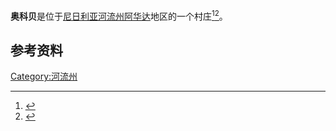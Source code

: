 {{Infobox settlement
<!-- See Template:Infobox settlement for additional fields and descriptions -->
| name                    = Okobie
| native_name             =
| native_name_lang        = <!-- ISO 639-2 code e.g. "fr" for French. If more than one, use {{lang}} instead -->
| settlement_type         = Village
| image_skyline           =
| image_alt               =
| image_caption           =
| image_flag              =
| flag_alt                =
| image_seal              =
| seal_alt                =
| image_shield            =
| shield_alt              =
| nickname                =
| motto                   =
| image_map               =
| map_alt                 =
| map_caption             =
| pushpin_map             =
| pushpin_label_position  =
| pushpin_map_alt         =
| pushpin_map_caption     =
| latd  =  |latm  =  |lats  =  |latNS  =
| longd =  |longm =  |longs =  |longEW =
| coor_pinpoint           =
| coordinates_type        =
| coordinates_display     = inline,title
| coordinates_footnotes   =
| subdivision_type        = 国家
| subdivision_name        = [[尼日利亚|尼日利亚]]
| subdivision_type1       = 州
| subdivision_name1       = [[河流州|河流州]]
| subdivision_type2       = 地方政府
| subdivision_name2       = [[阿华达|阿华达]]
| subdivision_type3       =
| subdivision_name3       =
| established_title       =
| established_date        =
| founder                 =
| seat_type               =
| seat                    =
| government_footnotes    =
| leader_party            =
| leader_title            =
| leader_name             =
| unit_pref               = Metric<!-- or US or UK -->
<!-- ALL fields with measurements have automatic unit conversion -->
<!-- for references: use <ref> tags -->
| area_footnotes          = 
| area_urban_footnotes    = <!-- <ref> </re> -->
| area_rural_footnotes    = <!-- <ref> </re> -->
| area_metro_footnotes    = <!-- <ref> </re> -->
| area_magnitude          = <!-- <ref> </re> -->
| area_note               =
| area_water_percent      =
| area_rank               =
| area_blank1_title       =
| area_blank2_title       =
<!-- square kilometers -->
| area_total_km2          = 
| area_land_km2           =
| area_water_km2          =
| area_urban_km2          =
| area_rural_km2          =
| area_metro_km2          =
| area_blank1_km2         =
| area_blank2_km2         =
<!-- hectares -->
| area_total_ha           = 
| area_land_ha            =
| area_water_ha           =
| area_urban_ha           =
| area_rural_ha           =
| area_metro_ha           =
| area_blank1_ha          =
| area_blank2_ha          =
<!-- dunams used in Middle East articles only -->
| dunam_link              = <!-- which dunam to link -->
| area_total_dunam        = 
| area_land_dunam         =
| area_water_dunam        =
| area_urban_dunam        =
| area_rural_dunam        =
| area_metro_dunam        =
| area_blank1_dunam       =
| area_blank2_dunam       =
| length_km               =
| width_km                =
| dimensions_footnotes    =
| elevation_footnotes     =
| elevation_m             =
| population_footnotes    =
| population_total        =
| population_as_of        =
| population_density_km2  = auto
| population_demonym      =
| population_note         =
| timezone1               =
| utc_offset1             =
| timezone1_DST           =
| utc_offset1_DST         =
| postal_code_type        =
| postal_code             =
| area_code_type          =
| area_code               =
| iso_code                =
| website                 = <!-- {{URL|example.com}} -->
| footnotes               =
}}
'''奥科贝'''是位于[[尼日利亚|尼日利亚]][[河流州|河流州]][[阿华达|阿华达]]地区的一个村庄<ref>{{cite web |url=http://www.bloomberg.com/news/2012-07-12/nigeria-fuel-tanker-fire-leaves-at-least-95-people-dead.html |title=Nigeria Fuel Tanker Fire Leaves at Least 95 People Dead |author=Tony Tamuno |date=2012-07-12 |accessdate=2012-07-12 |work=[[Bloomberg|Bloomberg]] |archive-date=2013-09-26 |archive-url=https://web.archive.org/web/20130926020248/http://www.bloomberg.com/news/2012-07-12/nigeria-fuel-tanker-fire-leaves-at-least-95-people-dead.html |dead-url=no }}</ref><ref>{{cite web|url=http://www.panapress.com/Death-toll-in-Nigeria-tanker-fire-rises-to-95--15-835049-32-lang4-index.html|title=Death toll in Nigeria tanker fire rises to 95|date=2012-07-12|accessdate=2012-07-12|work=[[PanaPress|PanaPress]]|archive-date=2016-03-04|archive-url=https://web.archive.org/web/20160304192759/http://www.panapress.com/Death-toll-in-Nigeria-tanker-fire-rises-to-95--15-835049-32-lang4-index.html|dead-url=no}}</ref>。

==参考资料==
{{reflist}}

[[Category:河流州|Category:河流州]]